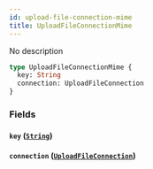 ```yaml
---
id: upload-file-connection-mime
title: UploadFileConnectionMime
---
```


No description

```graphql
type UploadFileConnectionMime {
  key: String
  connection: UploadFileConnection
}
```

### Fields

#### `key` ([`String`](/v1/scalars/string))

#### `connection` ([`UploadFileConnection`](/v1/objects/upload-file-connection))
